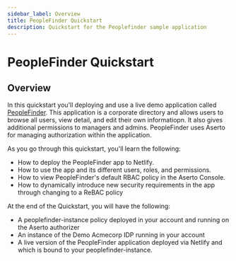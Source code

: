 ```yaml
---
sidebar_label: Overview
title: PeopleFinder Quickstart
description: Quickstart for the Peoplefinder sample application
---
```


# PeopleFinder Quickstart

## Overview

In this quickstart you'll deploying and use a live demo application called [PeopleFinder](https://github.com/aserto-demo/peoplefinder-acmecorp). This application is a corporate directory and allows users to browse all users, view detail, and edit their own informatiopn. It also gives additional permissions to managers and admins. PeopleFinder uses Aserto for managing authorization within the application.

As you go through this quickstart, you'll learn the following:

- How to deploy the PeopleFinder app to Netlify.
- How to use the app and its different users, roles, and permissions.
- How to view PeopleFinder's default RBAC policy in the Aserto Console.
- How to dynamically introduce new security requirements in the app through changing to a ReBAC policy

At the end of the Quickstart, you will have the following:

- A peoplefinder-instance policy deployed in your account and running on the Aserto authorizer
- An instance of the Demo Acmecorp IDP running in your account
- A live version of the PeopleFinder application deployed via Netlify and which is bound to your peoplefinder-instance.
